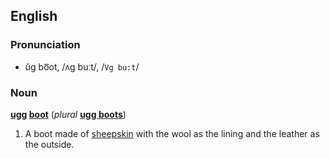 ==English==
===Pronunciation===
*ŭg bo͞ot, /ʌɡ buːt/, /<tt>Vg bu:t</tt>/

===Noun===
'''[[ugg]] [[boot]]''' (''plural'' '''[[ugg boots]]''')

# A boot made of [[sheepskin]] with the wool as the lining and the leather as the outside.